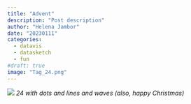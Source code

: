```yaml
---
title: "Advent"
description: "Post description"
author: "Helena Jambor"
date: "20230111"
categories:
  - datavis
  - datasketch
  - fun
#draft: true
image: "Tag_24.png"
---
```


<!-- draft: true in header, will hide blog until finished --> 

![](Tag_24.png)
*24 with dots and lines and waves (also, happy Christmas)*